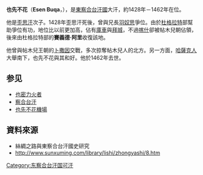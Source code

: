 '''也先不花'''（'''Esen Buqa'''，{{bd||？|1462年||catIdx=Y}}），是[[東察合台汗國|東察合台汗國]]大汗，約1428年－1462年在位。

他是[[歪思汗|歪思汗]]次子。1428年歪思汗死後，曾與兄長[[羽奴思|羽奴思]]爭位。由於[[杜格拉特|杜格拉特]]部幫助爭位有功，地位比以前更加高，佔有[[庫車|庫車]]與[[拜城|拜城]]，不過[[喀什|喀什]]卻被帖木兒朝佔領，後來由杜格拉特部的'''賽義德·阿里'''收復該地。

他曾與帖木兒王朝的[[卜撒因|卜撒因]]交戰，多次掠奪帖木兒人的北方。另一方面，[[哈薩克人|哈薩克人]]大舉南下，也先不花與其和好。他於1462年去世。

==参见==
*[[也密力火者|也密力火者]]
*[[察合台汗|察合台汗]]
*[[也先不花機場|也先不花機場]]

==資料來源==
* 絲綢之路與東察合台汗國史研究
* http://www.sunxuming.com/library/lishi/zhongyashi/8.htm{{dead link|date=2017年11月 |bot=InternetArchiveBot |fix-attempted=yes }}
{{start box}}
{{s-before|[[歪思汗|歪思汗]]}}
{{s-title|[[東察合台汗國|東察合台汗國]]大汗|1428年－1462年}}
{{s-after|[[笃思忒马黑麻|笃思忒马黑麻]]}}
{{end box}}
[[Category:东察合台汗国可汗|Category:东察合台汗国可汗]]
